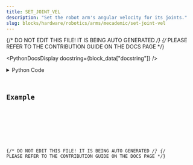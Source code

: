 ```yaml
---
title: SET_JOINT_VEL
description: "Set the robot arm's angular velocity for its joints."
slug: blocks/hardware/robotics/arms/mecademic/set-joint-vel
---
```


{/* DO NOT EDIT THIS FILE! IT IS BEING AUTO GENERATED */}
{/* PLEASE REFER TO THE CONTRIBUTION GUIDE ON THE DOCS PAGE */}


<PythonDocsDisplay docstring={block_data["docstring"]} />
<details>
<summary>Python Code</summary>



<Code code={pythonCode} lang="py" wrap theme="dracula" />

[Find this Flojoy Block on GitHub](https://github.com/flojoy-ai/blocks/blob/main/blocks/HARDWARE/ROBOTICS/ARMS/MECADEMIC/SET_JOINT_VEL/SET_JOINT_VEL.py)

</details>

## Example


<GetHelpWidget />


<AppDisplay app={app} blockName="SET_JOINT_VEL" client:visible />


<Example />

{/* DO NOT EDIT THIS FILE! IT IS BEING AUTO GENERATED */}
{/* PLEASE REFER TO THE CONTRIBUTION GUIDE ON THE DOCS PAGE */}

